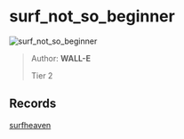 
# surf_not_so_beginner

![surf_not_so_beginner](https://raw.githubusercontent.com/Sayt123/SurfMapPics/Maps-and-bonuses/csgo/surf_not_so_beginner.jpg)

> Author: **WALL-E**
>
> Tier 2

## Records

[surfheaven](https://surfheaven.eu/map/surf_not_so_beginner)
